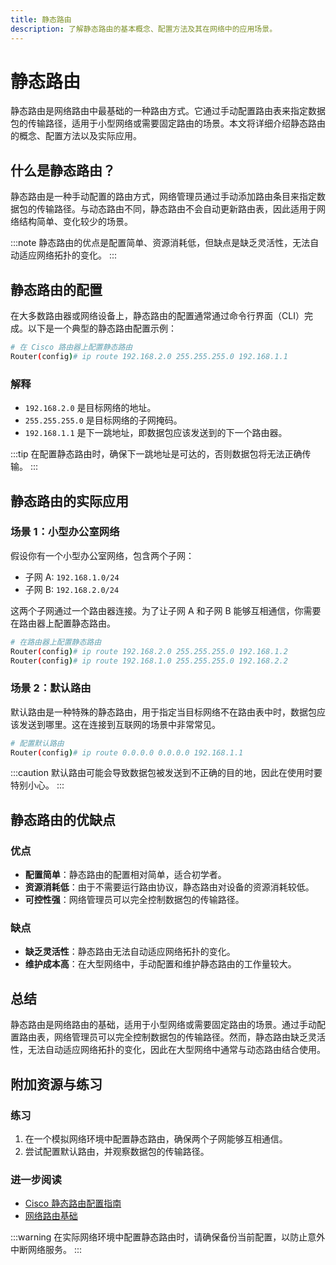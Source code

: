```yaml
---
title: 静态路由
description: 了解静态路由的基本概念、配置方法及其在网络中的应用场景。
---
```


# 静态路由

静态路由是网络路由中最基础的一种路由方式。它通过手动配置路由表来指定数据包的传输路径，适用于小型网络或需要固定路由的场景。本文将详细介绍静态路由的概念、配置方法以及实际应用。

## 什么是静态路由？

静态路由是一种手动配置的路由方式，网络管理员通过手动添加路由条目来指定数据包的传输路径。与动态路由不同，静态路由不会自动更新路由表，因此适用于网络结构简单、变化较少的场景。

:::note
静态路由的优点是配置简单、资源消耗低，但缺点是缺乏灵活性，无法自动适应网络拓扑的变化。
:::

## 静态路由的配置

在大多数路由器或网络设备上，静态路由的配置通常通过命令行界面（CLI）完成。以下是一个典型的静态路由配置示例：

```bash
# 在 Cisco 路由器上配置静态路由
Router(config)# ip route 192.168.2.0 255.255.255.0 192.168.1.1
```

### 解释
- `192.168.2.0` 是目标网络的地址。
- `255.255.255.0` 是目标网络的子网掩码。
- `192.168.1.1` 是下一跳地址，即数据包应该发送到的下一个路由器。

:::tip
在配置静态路由时，确保下一跳地址是可达的，否则数据包将无法正确传输。
:::

## 静态路由的实际应用

### 场景 1：小型办公室网络

假设你有一个小型办公室网络，包含两个子网：
- 子网 A: `192.168.1.0/24`
- 子网 B: `192.168.2.0/24`

这两个子网通过一个路由器连接。为了让子网 A 和子网 B 能够互相通信，你需要在路由器上配置静态路由。

```bash
# 在路由器上配置静态路由
Router(config)# ip route 192.168.2.0 255.255.255.0 192.168.1.2
Router(config)# ip route 192.168.1.0 255.255.255.0 192.168.2.2
```

### 场景 2：默认路由

默认路由是一种特殊的静态路由，用于指定当目标网络不在路由表中时，数据包应该发送到哪里。这在连接到互联网的场景中非常常见。

```bash
# 配置默认路由
Router(config)# ip route 0.0.0.0 0.0.0.0 192.168.1.1
```

:::caution
默认路由可能会导致数据包被发送到不正确的目的地，因此在使用时要特别小心。
:::

## 静态路由的优缺点

### 优点
- **配置简单**：静态路由的配置相对简单，适合初学者。
- **资源消耗低**：由于不需要运行路由协议，静态路由对设备的资源消耗较低。
- **可控性强**：网络管理员可以完全控制数据包的传输路径。

### 缺点
- **缺乏灵活性**：静态路由无法自动适应网络拓扑的变化。
- **维护成本高**：在大型网络中，手动配置和维护静态路由的工作量较大。

## 总结

静态路由是网络路由的基础，适用于小型网络或需要固定路由的场景。通过手动配置路由表，网络管理员可以完全控制数据包的传输路径。然而，静态路由缺乏灵活性，无法自动适应网络拓扑的变化，因此在大型网络中通常与动态路由结合使用。

## 附加资源与练习

### 练习
1. 在一个模拟网络环境中配置静态路由，确保两个子网能够互相通信。
2. 尝试配置默认路由，并观察数据包的传输路径。

### 进一步阅读
- [Cisco 静态路由配置指南](https://www.cisco.com)
- [网络路由基础](https://www.netacad.com)

:::warning
在实际网络环境中配置静态路由时，请确保备份当前配置，以防止意外中断网络服务。
:::